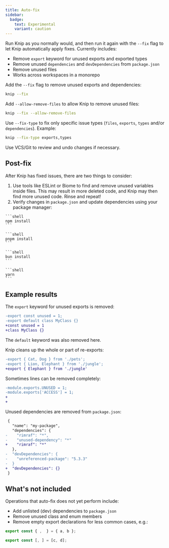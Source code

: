 ```yaml
---
title: Auto-fix
sidebar:
  badge:
    text: Experimental
    variant: caution
---
```



Run Knip as you normally would, and then run it again with the `--fix` flag to
let Knip automatically apply fixes. Currently includes:

- Remove `export` keyword for unused exports and exported types
- Remove unused `dependencies` and `devDependencies` from `package.json`
- Remove unused files
- Works across workspaces in a monorepo

Add the `--fix` flag to remove unused exports and dependencies:

```sh
knip --fix
```

Add `--allow-remove-files` to allow Knip to remove unused files:

```sh
knip --fix --allow-remove-files
```

Use `--fix-type` to fix only specific issue types (`files`, `exports`, `types`
and/or `dependencies`). Example:

```sh
knip --fix-type exports,types
```

Use VCS/Git to review and undo changes if necessary.

## Post-fix

After Knip has fixed issues, there are two things to consider:

1. Use tools like ESLint or Biome to find and remove unused variables inside
   files. This may result in more deleted code, and Knip may then find more
   unused code. Rinse and repeat!
2. Verify changes in `package.json` and update dependencies using your package
   manager:

<Tabs>
  <TabItem label="npm">

    ```shell
    npm install
    ```

  </TabItem>

  <TabItem label="pnpm">

    ```shell
    pnpm install
    ```

  </TabItem>

  <TabItem label="bun">

    ```shell
    bun install
    ```

  </TabItem>

  <TabItem label="yarn">

    ```shell
    yarn
    ```

  </TabItem>
</Tabs>

## Example results

The `export` keyword for unused exports is removed:

```diff title="file.js"
-export const unused = 1;
-export default class MyClass {}
+const unused = 1
+class MyClass {}
```

The `default` keyword was also removed here.

Knip cleans up the whole or part of re-exports:

```diff title="file.js"
-export { Cat, Dog } from './pets';
-export { Lion, Elephant } from './jungle';
+export { Elephant } from './jungle'
```

Sometimes lines can be removed completely:

```diff title="file.js"
-module.exports.UNUSED = 1;
-module.exports['ACCESS'] = 1;
+
+
```

Unused dependencies are removed from `package.json`:

```diff title="package.json"
 {
   "name": "my-package",
   "dependencies": {
-    "rimraf": "*",
-    "unused-dependency": "*"
+    "rimraf": "*"
   },
-  "devDependencies": {
-    "unreferenced-package": "5.3.3"
-  }
+  "devDependencies": {}
 }
```

## What's not included

Operations that auto-fix does not yet perform include:

- Add unlisted (dev) dependencies to `package.json`
- Remove unused class and enum members
- Remove empty export declarations for less common cases, e.g.:

```ts
export const { ,  } = { a, b };

export const [, ] = [c, d];
```
